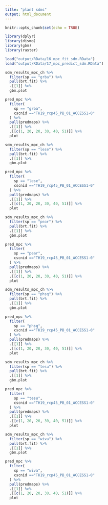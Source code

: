 ```yaml
---
title: "plant sdms"
output: html_document
---
```


```r
knitr::opts_chunk$set(echo = TRUE)
```

```r
library(dplyr)
library(dismo)
library(gbm)
library(raster)
```


```r
load("output/RData/16_mpc_fit_sdm.RData")
load("output/RData/17_mpc_predict_sdm.RData")
```

```r
sdm_results_mpc_ch %>%
  filter(sp == "grba") %>%
  pull(brt.fit) %>%
  .[[1]] %>%
  gbm.plot
```

```r
pred_mpc %>%
  filter(
    sp == "grba",
    cscnid =="TH19_rcp45_PB_01_ACCESS1-0"
  ) %>%
  pull(predmaps) %>%
  .[[1]] %>%
  .[[c(1, 20, 20, 30, 40, 51)]] %>%
  plot
```



```r
sdm_results_mpc_ch %>%
  filter(sp == "lese") %>%
  pull(brt.fit) %>%
  .[[1]] %>%
  gbm.plot
```

```r
pred_mpc %>%
  filter(
    sp == "lese",
    cscnid =="TH19_rcp45_PB_01_ACCESS1-0"
  ) %>%
  pull(predmaps) %>%
  .[[1]] %>%
  .[[c(1, 20, 20, 30, 40, 51)]] %>%
  plot
```

```r
sdm_results_mpc_ch %>%
  filter(sp == "pear") %>%
  pull(brt.fit) %>%
  .[[1]] %>%
  gbm.plot
```

```r
pred_mpc %>%
  filter(
    sp == "pear",
    cscnid =="TH19_rcp45_PB_01_ACCESS1-0"
  ) %>%
  pull(predmaps) %>%
  .[[1]] %>%
  .[[c(1, 20, 20, 30, 40, 51)]] %>%
  plot
```


```r
sdm_results_mpc_ch %>%
  filter(sp == "phsq") %>%
  pull(brt.fit) %>%
  .[[1]] %>%
  gbm.plot
```

```r
pred_mpc %>%
  filter(
    sp == "phsq",
    cscnid =="TH19_rcp45_PB_01_ACCESS1-0"
  ) %>%
  pull(predmaps) %>%
  .[[1]] %>%
  .[[c(1, 20, 20, 30, 40, 51)]] %>%
  plot
```

```r
sdm_results_mpc_ch %>%
  filter(sp == "tesu") %>%
  pull(brt.fit) %>%
  .[[1]] %>%
  gbm.plot
```

```r
pred_mpc %>%
  filter(
    sp == "tesu",
    cscnid =="TH19_rcp45_PB_01_ACCESS1-0"
  ) %>%
  pull(predmaps) %>%
  .[[1]] %>%
  .[[c(1, 20, 20, 30, 40, 51)]] %>%
  plot
```

```r
sdm_results_mpc_ch %>%
  filter(sp == "wiva") %>%
  pull(brt.fit) %>%
  .[[1]] %>%
  gbm.plot
```

```r
pred_mpc %>%
  filter(
    sp == "wiva",
    cscnid =="TH19_rcp45_PB_01_ACCESS1-0"
  ) %>%
  pull(predmaps) %>%
  .[[1]] %>%
  .[[c(1, 20, 20, 30, 40, 51)]] %>%
  plot
```






